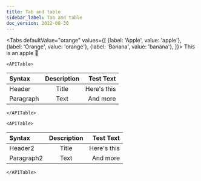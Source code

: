 ```yaml
---
title: Tab and table
sidebar_label: Tab and table
doc_version: 2022-08-30
---
```



<Tabs
  defaultValue="orange"
  values={[
    {label: 'Apple', value: 'apple'},
    {label: 'Orange', value: 'orange'},
    {label: 'Banana', value: 'banana'},
  ]}>
<TabItem value="apple">This is an apple 🍎</TabItem>
<TabItem value="orange">

```mdx-code-block
<APITable>
```

| Syntax    | Description |   Test Text |
| :-------- | :---------: | ----------: |
| Header    |    Title    | Here's this |
| Paragraph |    Text     |    And more |

```mdx-code-block
</APITable>
```

</TabItem>
<TabItem value="banana">

```mdx-code-block
<APITable>
```

| Syntax    | Description |   Test Text |
| :-------- | :---------: | ----------: |
| Header2    |    Title    | Here's this |
| Paragraph2 |    Text     |    And more |

```mdx-code-block
</APITable>
```

</TabItem>
</Tabs>
